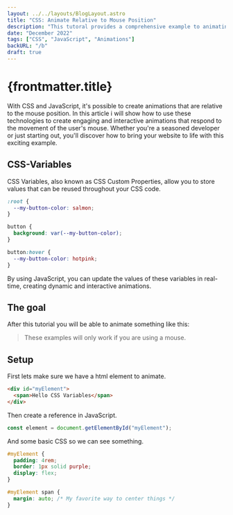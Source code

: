 ```yaml
---
layout: ../../layouts/BlogLayout.astro
title: "CSS: Animate Relative to Mouse Position"
description: "This tutoral provides a comprehensive example to animating with CSS-Variables and JavaScript, relative to the mouse position."
date: "December 2022"
tags: ["CSS", "JavaScript", "Animations"]
backURL: "/b"
draft: true
---
```



# {frontmatter.title}

With CSS and JavaScript, it's possible to create animations that are relative to the mouse position.
In this article i will show how to use these technologies to create engaging and interactive animations that respond to the movement of the user's mouse.
Whether you're a seasoned developer or just starting out, you'll discover how to bring your website to life with this exciting example.

## CSS-Variables

CSS Variables, also known as CSS Custom Properties, allow you to store values that can be reused throughout your CSS code.

```css
:root {
  --my-button-color: salmon;
}

button {
  background: var(--my-button-color);
}

button:hover {
  --my-button-color: hotpink;
}
```

By using JavaScript, you can update the values of these variables in real-time, creating dynamic and interactive animations.

## The goal

After this tutorial you will be able to animate something like this:

<Demo client:load/>

> These examples will only work if you are using a mouse.

## Setup

First lets make sure we have a html element to animate.

```html
<div id="myElement">
  <span>Hello CSS Variables</span>
</div>
```

Then create a reference in JavaScript.

```js
const element = document.getElementById("myElement");
```

And some basic CSS so we can see something.

```css
#myElement {
  padding: 4rem;
  border: 1px solid purple;
  display: flex;
}

#myElement span {
  margin: auto; /* My favorite way to center things */
}
```

